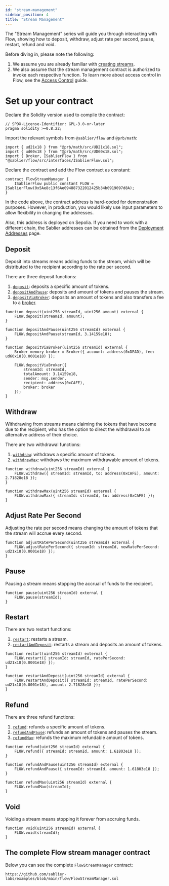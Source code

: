 ```yaml
---
id: "stream-management"
sidebar_position: 4
title: "Stream Management"
---
```


The "Stream Management" series will guide you through interacting with Flow, showing how to deposit, withdraw, adjust
rate per second, pause, restart, refund and void.

Before diving in, please note the following:

1. We assume you are already familiar with [creating streams](./03-create-stream.mdx).
2. We also assume that the stream management contract is authorized to invoke each respective function. To learn more
   about access control in Flow, see the [Access Control](/reference/flow/access-control) guide.

# Set up your contract

Declare the Solidity version used to compile the contract:

```solidity
// SPDX-License-Identifier: GPL-3.0-or-later
pragma solidity >=0.8.22;
```

Import the relevant symbols from `@sablier/flow` and `@prb/math`:

```solidity
import { ud21x18 } from "@prb/math/src/UD21x18.sol";
import { ud60x18 } from "@prb/math/src/UD60x18.sol";
import { Broker, ISablierFlow } from "@sablier/flow/src/interfaces/ISablierFlow.sol";
```

Declare the contract and add the Flow contract as constant:

```solidity
contract FlowStreamManager {
    ISablierFlow public constant FLOW = ISablierFlow(0x5Ae8c13f6Ae094887322012425b34b0919097d8A);
}
```

In the code above, the contract address is hard-coded for demonstration purposes. However, in production, you would
likely use input parameters to allow flexibility in changing the addresses.

Also, this address is deployed on Sepolia. If you need to work with a different chain, the Sablier addresses can be
obtained from the [Deployment Addresses](/guides/flow/deployments) page.

## Deposit

Deposit into streams means adding funds to the stream, which will be distributed to the recipient according to the rate
per second.

There are three deposit functions:

1. [`deposit`](/reference/flow/contracts/contract.SablierFlow#deposit): deposits a specific amount of tokens.
2. [`depositAndPause`](/reference/flow/contracts/contract.SablierFlow#depositandpause): deposits and amount of tokens
   and pauses the stream.
3. [`depositViaBroker`](/reference/flow/contracts/contract.SablierFlow#depositviabroker): deposits an amount of tokens
   and also transfers a fee to a [broker](/concepts/fees#broker-fee).

```solidity
function deposit(uint256 streamId, uint256 amount) external {
    FLOW.deposit(streamId, amount);
}

function depositAndPause(uint256 streamId) external {
    FLOW.depositAndPause(streamId, 3.14159e18);
}

function depositViaBroker(uint256 streamId) external {
    Broker memory broker = Broker({ account: address(0xDEAD), fee: ud60x18(0.0001e18) });

    FLOW.depositViaBroker({
        streamId: streamId,
        totalAmount: 3.14159e18,
        sender: msg.sender,
        recipient: address(0xCAFE),
        broker: broker
    });
}
```

## Withdraw

Withdrawing from streams means claiming the tokens that have become due to the recipient, who has the option to direct
the withdrawal to an alternative address of their choice.

There are two withdrawal functions:

1. [`withdraw`](/reference/flow/contracts/contract.SablierFlow#withdraw): withdraws a specific amount of tokens.
2. [`withdrawMax`](/reference/flow/contracts/contract.SablierFlow#withdrawmax): withdraws the maximum withdrawable
   amount of tokens.

```solidity
function withdraw(uint256 streamId) external {
    FLOW.withdraw({ streamId: streamId, to: address(0xCAFE), amount: 2.71828e18 });
}

function withdrawMax(uint256 streamId) external {
    FLOW.withdrawMax({ streamId: streamId, to: address(0xCAFE) });
}
```

## Adjust Rate Per Second

Adjusting the rate per second means changing the amount of tokens that the stream will accrue every second.

```solidity
function adjustRatePerSecond(uint256 streamId) external {
    FLOW.adjustRatePerSecond({ streamId: streamId, newRatePerSecond: ud21x18(0.0001e18) });
}
```

## Pause

Pausing a stream means stopping the accrual of funds to the recipient.

```solidity
function pause(uint256 streamId) external {
    FLOW.pause(streamId);
}
```

## Restart

There are two restart functions:

1. [`restart`](/reference/flow/contracts/contract.SablierFlow#restart): restarts a stream.
2. [`restartAndDeposit`](/reference/flow/contracts/contract.SablierFlow#restartanddeposit): restarts a stream and
   deposits an amount of tokens.

```solidity
function restart(uint256 streamId) external {
    FLOW.restart({ streamId: streamId, ratePerSecond: ud21x18(0.0001e18) });
}

function restartAndDeposit(uint256 streamId) external {
    FLOW.restartAndDeposit({ streamId: streamId, ratePerSecond: ud21x18(0.0001e18), amount: 2.71828e18 });
}
```

## Refund

There are three refund functions:

1. [`refund`](/reference/flow/contracts/contract.SablierFlow#refund): refunds a specific amount of tokens.
2. [`refundAndPause`](/reference/flow/contracts/contract.SablierFlow#refundandpause): refunds an amount of tokens and
   pauses the stream.
3. [`refundMax`](/reference/flow/contracts/contract.SablierFlow#refundmax): refunds the maximum refundable amount of
   tokens.

```solidity
function refund(uint256 streamId) external {
    FLOW.refund({ streamId: streamId, amount: 1.61803e18 });
}

function refundAndPause(uint256 streamId) external {
    FLOW.refundAndPause({ streamId: streamId, amount: 1.61803e18 });
}

function refundMax(uint256 streamId) external {
    FLOW.refundMax(streamId);
}
```

## Void

Voiding a stream means stopping it forever from accruing funds.

```solidity
function void(uint256 streamId) external {
    FLOW.void(streamId);
}
```

## The complete Flow stream manager contract

Below you can see the complete `FlowStreamManager` contract:

```solidity reference title="Flow Stream Creator"
https://github.com/sablier-labs/examples/blob/main/flow/FlowStreamManager.sol
```
